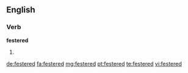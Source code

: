 ==English==

===Verb===
'''festered'''

# {{en-past of|fester}}

[[de:festered]]
[[fa:festered]]
[[mg:festered]]
[[pt:festered]]
[[te:festered]]
[[vi:festered]]